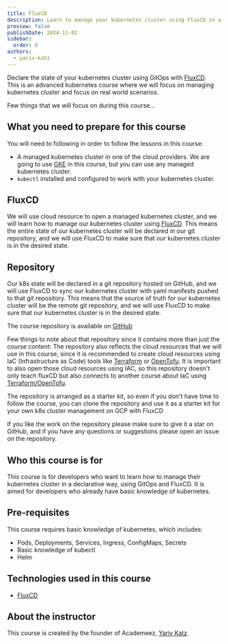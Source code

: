```yaml
---
title: FluxCD
description: Learn to manage your kubernetes cluster using FluxCD in a declarative way.
preview: false
publishDate: 2024-11-02
sidebar:
  order: 0
authors:
  - yariv-katz
---
```


Declare the state of your kubernetes cluster using GitOps with [FluxCD](https://fluxcd.io/).  
This is an advanced kubernetes course where we will focus on managing kubernetes cluster and focus on real world scenarios.

Few things that we will focus on during this course...

## What you need to prepare for this course

You will need to following in order to follow the lessons in this course:
- A managed kubernetes cluster in one of the cloud providers. We are going to use [GKE](https://cloud.google.com/kubernetes-engine) in this course, but you can use any managed kubernetes cluster.
- `kubectl` installed and configured to work with your kubernetes cluster.


## FluxCD

We will use cloud resource to open a managed kubernetes cluster, and we will learn how to manage our kubernetes cluster using [FluxCD](https://fluxcd.io/).
This means the entire state of our kubernetes cluster will be declared in our git repository, and we will use FluxCD to make sure that our kubernetes cluster is in the desired state.

## Repository

Our k8s state will be declared in a git repository hosted on GitHub, and we will use FluxCD to sync our kubernetes cluster with yaml manifests pushed to that git repository.
This means that the source of truth for our kubernetes cluster will be the remote git repository, and we will use FluxCD to make sure that our kubernetes cluster is in the desired state.

The course repository is available on [GitHub](https://github.com/ywarezk/academeez-k8s-flux)

Few things to note about that repository since it contains more than just the course content:
The repository also reflects the cloud resources that we will use in this course, since it is recommended to create cloud resources using IaC (Infrastructure as Code) tools like [Terraform](https://developer.hashicorp.com/terraform) or [OpenTofu](https://opentofu.org/).
It is important to also open those cloud resources using IAC, so this repository doesn't only teach fluxCD but also connects to another course about IaC using [Terraform/OpenTofu](https://www.academeez.com/courses/terraform).

The repository is arranged as a starter kit, so even if you don't have time to follow the course, you can clone the repository and use it as a starter kit for your own k8s cluster management on GCP with FluxCD

If you like the work on the repository please make sure to give it a star on GitHub, and if you have any questions or suggestions please open an issue on the repository.

## Who this course is for

This course is for developers who want to learn how to manage their kubernetes cluster in a declarative way, using GitOps and FluxCD.
It is aimed for developers who already have basic knowledge of kubernetes.

## Pre-requisites

This course requires basic knowledge of kubernetes, which includes:
- Pods, Deployments, Services, Ingress, ConfigMaps, Secrets
- Basic knowledge of kubectl
- Helm

## Technologies used in this course

- [FluxCD](https://fluxcd.io/)

## About the instructor

This course is created by the founder of Academeez, [Yariv Katz](https://www.academeez.com/authors/yariv-katz).


